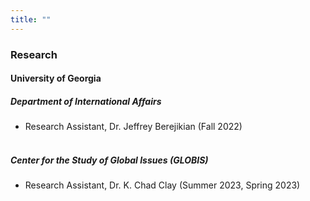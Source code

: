 ```yaml
---
title: ""
---
```


### Research

#### University of Georgia

##### *Department of International Affairs*

-   Research Assistant, Dr. Jeffrey Berejikian (Fall 2022)
<br>
<br>

##### *Center for the Study of Global Issues (GLOBIS)*

-   Research Assistant, Dr. K. Chad Clay (Summer 2023, Spring 2023)
